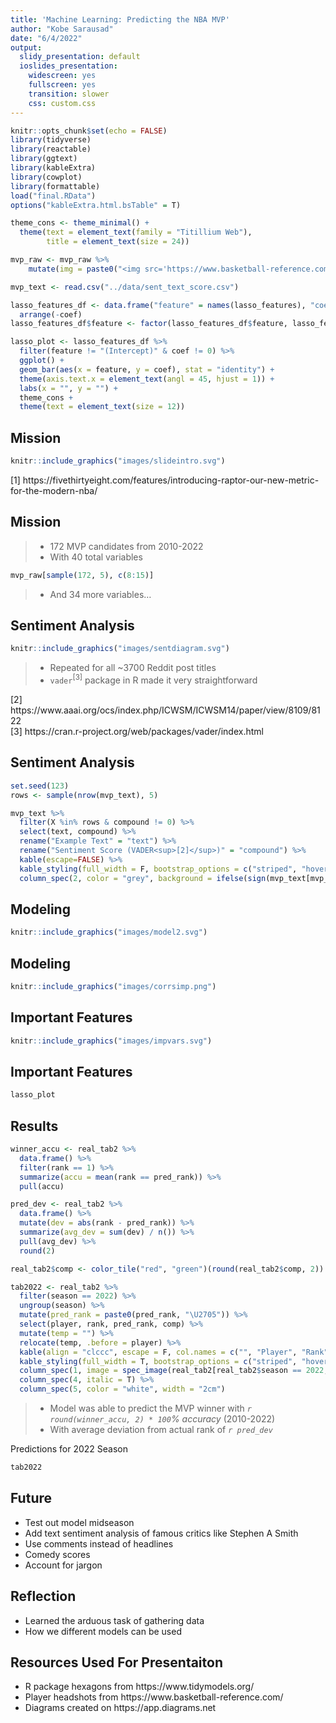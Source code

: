 ```yaml
---
title: 'Machine Learning: Predicting the NBA MVP'
author: "Kobe Sarausad"
date: "6/4/2022"
output:
  slidy_presentation: default
  ioslides_presentation:
    widescreen: yes
    fullscreen: yes
    transition: slower
    css: custom.css
---
```


```r
knitr::opts_chunk$set(echo = FALSE)
library(tidyverse)
library(reactable)
library(ggtext)
library(kableExtra)
library(cowplot)
library(formattable)
load("final.RData")
options("kableExtra.html.bsTable" = T)

theme_cons <- theme_minimal() +
  theme(text = element_text(family = "Titillium Web"),
        title = element_text(size = 24))

mvp_raw <- mvp_raw %>% 
    mutate(img = paste0("<img src='https://www.basketball-reference.com/req/202106291/images/players/", player_id, ".jpg' width='40'/> <br>*", player, "<br>", season, "*"))

mvp_text <- read.csv("../data/sent_text_score.csv")

lasso_features_df <- data.frame("feature" = names(lasso_features), "coef" = lasso_features, row.names = NULL) %>% 
  arrange(-coef)
lasso_features_df$feature <- factor(lasso_features_df$feature, lasso_features_df$feature)

lasso_plot <- lasso_features_df %>% 
  filter(feature != "(Intercept)" & coef != 0) %>% 
  ggplot() +
  geom_bar(aes(x = feature, y = coef), stat = "identity") +
  theme(axis.text.x = element_text(angl = 45, hjust = 1)) +
  labs(x = "", y = "") +
  theme_cons +
  theme(text = element_text(size = 12))
```

<style>
div.footnotes {
  position: absolute;
  bottom: 0;
  margin-bottom: 10px;
  width: 80%;
  font-size: 0.6em;
}
</style>

<script src="https://ajax.googleapis.com/ajax/libs/jquery/3.1.1/jquery.min.js"></script>
<script>
$(document).ready(function() {
  $('slide:not(.backdrop):not(.title-slide)').append('<div class=\"footnotes\">');

  $('footnote').each(function(index) {
    var text  = $(this).html();
    var fnNum = (index+1).toString();
    $(this).html('');

    //var footnote   = '[.]'.replace('\.', fnNum) + '. ' + text + '<br/>';
    var footnote = text + '<br/>';
    $(this).parents('slide').children('div.footnotes').html(footnote);
  });
});
</script>

## Mission {.build data-background=#fff}

```r
knitr::include_graphics("images/slideintro.svg")
```

<footnote>[1] https://fivethirtyeight.com/features/introducing-raptor-our-new-metric-for-the-modern-nba/</footnote>

<!-- - Talk about the goal of trying to predict the NBA MVP using Machine Learning -->
<!-- - Talk about each data source briefly -->
<!-- - Per game stats / MVP voting data -->
<!-- - how these players all received at least one mvp point -->
<!-- - RAPTOR/WAR data -->
<!-- - Sentiment data -->
<!-- - Mention what years are included in our modeling-->
<!-- - Briefly talk about what the data looks like (by row) -->
<!-- - when and what kinds of players are included -->

## Mission {.build}

> - 172 MVP candidates from 2010-2022
> - With 40 total variables

```r
mvp_raw[sample(172, 5), c(8:15)]
```

> - And 34 more variables...

## Sentiment Analysis {.build}

```r
knitr::include_graphics("images/sentdiagram.svg")
```

> - Repeated for all ~3700 Reddit post titles
> - `vader`<sup>[3]</sup> package in R made it very straightforward

<footnote>[2] https://www.aaai.org/ocs/index.php/ICWSM/ICWSM14/paper/view/8109/8122
<br/>
[3] https://cran.r-project.org/web/packages/vader/index.html</footnote>

<!-- - using vader I computed the sentiment scores -->
<!-- - vader is a sentiment scoring is a way of capturing sentiment for social media -->
<!-- - it performed very well in tweets -->
<!-- - it's used to internet slang -->
<!-- - explain the process of how each score is obtained -->
<!-- - text is fed in -->
<!-- - then it's scored based on the word -->
<!-- - a compound valence score is the focus -->

## Sentiment Analysis {.build}

```r
set.seed(123)
rows <- sample(nrow(mvp_text), 5)

mvp_text %>% 
  filter(X %in% rows & compound != 0) %>% 
  select(text, compound) %>% 
  rename("Example Text" = "text") %>% 
  rename("Sentiment Score (VADER<sup>[2]</sup>)" = "compound") %>% 
  kable(escape=FALSE) %>% 
  kable_styling(full_width = F, bootstrap_options = c("striped", "hover")) %>% 
  column_spec(2, color = "grey", background = ifelse(sign(mvp_text[mvp_text$X %in% rows & mvp_text$compound != 0,]$compound) == 1, "lightgreen", "lightcoral"))
```

## Modeling {.build data-background=#fff}

```r
knitr::include_graphics("images/model2.svg")
```

<!-- - what we're predicting -->
<!-- - explain what mvp points is -->
<!-- - how many first, second, third, fourth, fifth place votes a player received -->
<!-- - basically, a higher score the better -->

## Modeling {.build data-background=#fff}

```r
knitr::include_graphics("images/corrsimp.png")
```

<!-- - progression into modeling -->
<!-- - talk about correlations in some variables -->
<!-- - leads into feature selection -->

## Important Features {.build data-background=#fff}

<!-- - what features LASSO picked -->
<!-- - what other features were commonly marked was important -->
<!-- - common features of the models: random forest, lasso, and xgboost -->

```r
knitr::include_graphics("images/impvars.svg")
```

## Important Features {.build}

```r
lasso_plot
```

<!-- - explain the variables that were picked -->
<!-- - what I did with the variables -->
<!-- - what variables I decided to remove -->

## Results {.build}

```r
winner_accu <- real_tab2 %>% 
  data.frame() %>% 
  filter(rank == 1) %>% 
  summarize(accu = mean(rank == pred_rank)) %>%
  pull(accu)

pred_dev <- real_tab2 %>% 
  data.frame() %>% 
  mutate(dev = abs(rank - pred_rank)) %>% 
  summarize(avg_dev = sum(dev) / n()) %>% 
  pull(avg_dev) %>% 
  round(2)

real_tab2$comp <- color_tile("red", "green")(round(real_tab2$comp, 2))

tab2022 <- real_tab2 %>% 
  filter(season == 2022) %>% 
  ungroup(season) %>% 
  mutate(pred_rank = paste0(pred_rank, "\U2705")) %>% 
  select(player, rank, pred_rank, comp) %>% 
  mutate(temp = "") %>%
  relocate(temp, .before = player) %>% 
  kable(align = "clccc", escape = F, col.names = c("", "Player", "Rank", "Predicted Rank", "Sentiment Score")) %>% 
  kable_styling(full_width = T, bootstrap_options = c("striped", "hover")) %>% 
  column_spec(1, image = spec_image(real_tab2[real_tab2$season == 2022, ]$img, 120, 180)) %>% 
  column_spec(4, italic = T) %>% 
  column_spec(5, color = "white", width = "2cm")
```

> - Model was able to predict the MVP winner with _`r round(winner_accu, 2) * 100`\% accuracy_ (2010-2022)
> - With average deviation from actual rank of _`r pred_dev`_

Predictions for 2022 Season

```r
tab2022
```

<!-- - Instead of comparing RMSE, compare the predicted rank and real rank -->
<!-- - Only look at top 3 predicted -->
<!-- - Rationalize why we only looked at top 3 predicted -->

<!-- ## Full Predictions -->

<!-- ```{r} -->
<!-- table_react2 -->
<!-- ``` -->

## Future

- Test out model midseason
- Add text sentiment analysis of famous critics like Stephen A Smith
- Use comments instead of headlines
- Comedy scores
- Account for jargon

## Reflection

- Learned the arduous task of gathering data
- How we different models can be used

## Resources Used For Presentaiton

- R package hexagons from https://www.tidymodels.org/
- Player headshots from https://www.basketball-reference.com/
- Diagrams created on https://app.diagrams.net
